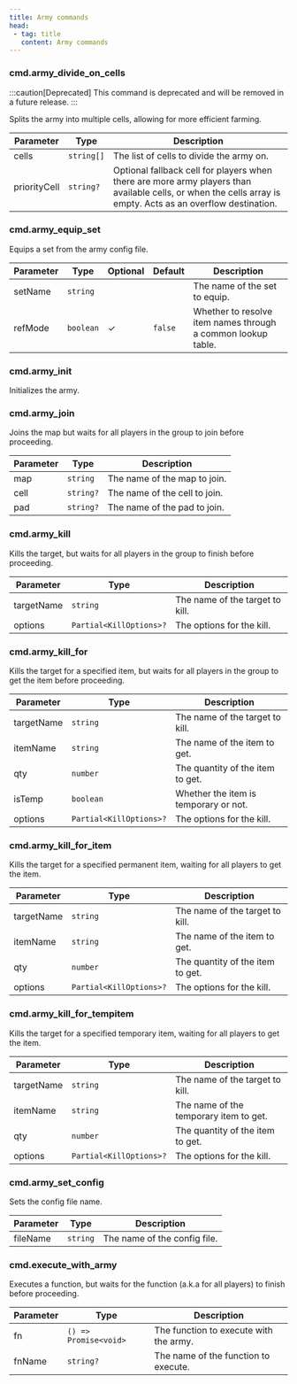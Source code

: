 ```yaml
---
title: Army commands
head:
 - tag: title
   content: Army commands
---
```



### cmd.army_divide_on_cells
:::caution[Deprecated]
This command is deprecated and will be removed in a future release.
:::

Splits the army into multiple cells, allowing for more efficient farming.

| Parameter | Type | Description |
|-----------|------|-------------|
| cells | `string[]` | The list of cells to divide the army on. |
| priorityCell | `string?` | Optional fallback cell for players when there are more army players than available cells, or when the cells array is empty. Acts as an overflow destination. |


### cmd.army_equip_set
Equips a set from the army config file.

| Parameter | Type | Optional | Default | Description |
|-----------|------|----------|---------|-------------|
| setName | `string` |  |  | The name of the set to equip. |
| refMode | `boolean` | ✓ | `false` | Whether to resolve item names through a common lookup table. |


### cmd.army_init
Initializes the army.


### cmd.army_join
Joins the map but waits for all players in the group to join before proceeding.

| Parameter | Type | Description |
|-----------|------|-------------|
| map | `string` | The name of the map to join. |
| cell | `string?` | The name of the cell to join. |
| pad | `string?` | The name of the pad to join. |


### cmd.army_kill
Kills the target, but waits for all players in the group to finish before proceeding.

| Parameter | Type | Description |
|-----------|------|-------------|
| targetName | `string` | The name of the target to kill. |
| options | `Partial<KillOptions>?` | The options for the kill. |


### cmd.army_kill_for
Kills the target for a specified item, but waits for all players in the group to get the item before proceeding.

| Parameter | Type | Description |
|-----------|------|-------------|
| targetName | `string` | The name of the target to kill. |
| itemName | `string` | The name of the item to get. |
| qty | `number` | The quantity of the item to get. |
| isTemp | `boolean` | Whether the item is temporary or not. |
| options | `Partial<KillOptions>?` | The options for the kill. |


### cmd.army_kill_for_item
Kills the target for a specified permanent item, waiting for all players to get the item.

| Parameter | Type | Description |
|-----------|------|-------------|
| targetName | `string` | The name of the target to kill. |
| itemName | `string` | The name of the item to get. |
| qty | `number` | The quantity of the item to get. |
| options | `Partial<KillOptions>?` | The options for the kill. |


### cmd.army_kill_for_tempitem
Kills the target for a specified temporary item, waiting for all players to get the item.

| Parameter | Type | Description |
|-----------|------|-------------|
| targetName | `string` | The name of the target to kill. |
| itemName | `string` | The name of the temporary item to get. |
| qty | `number` | The quantity of the item to get. |
| options | `Partial<KillOptions>?` | The options for the kill. |


### cmd.army_set_config
Sets the config file name.

| Parameter | Type | Description |
|-----------|------|-------------|
| fileName | `string` | The name of the config file. |


### cmd.execute_with_army
Executes a function, but waits for the function (a.k.a for all players) to finish before proceeding.

| Parameter | Type | Description |
|-----------|------|-------------|
| fn | `() => Promise<void>` | The function to execute with the army. |
| fnName | `string?` | The name of the function to execute. |

